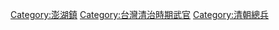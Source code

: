 [[Category:澎湖鎮|Category:澎湖鎮]]
[[Category:台灣清治時期武官|Category:台灣清治時期武官]]
[[Category:清朝總兵|Category:清朝總兵]]